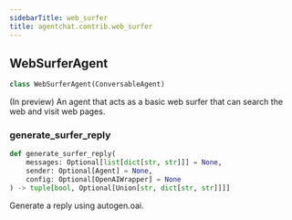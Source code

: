 ```yaml
---
sidebarTitle: web_surfer
title: agentchat.contrib.web_surfer
---
```


## WebSurferAgent

```python
class WebSurferAgent(ConversableAgent)
```

(In preview) An agent that acts as a basic web surfer that can search the web and visit web pages.

### generate\_surfer\_reply

```python
def generate_surfer_reply(
    messages: Optional[list[dict[str, str]]] = None,
    sender: Optional[Agent] = None,
    config: Optional[OpenAIWrapper] = None
) -> tuple[bool, Optional[Union[str, dict[str, str]]]]
```

Generate a reply using autogen.oai.

